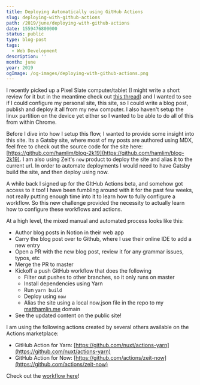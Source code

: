 ```yaml
---
title: Deploying Automatically using GitHub Actions
slug: deploying-with-github-actions
path: /2019/june/deploying-with-github-actions
date: 1559476800000
status: public
type: blog-post
tags:
  - Web Development
description: ''
month: june
year: 2019
ogImage: /og-images/deploying-with-github-actions.png
---
```




I recently picked up a Pixel Slate computer/tablet (I might write a short review
for it but in the meantime check out
[this thread](https://twitter.com/immatthamlin/status/1133865845854232577?s=20))
and I wanted to see if I could configure my personal site, this site, so I could
write a blog post, publish and deploy it all from my new computer. I also
haven't setup the linux partition on the device yet either so I wanted to be
able to do all of this from within Chrome.

Before I dive into how I setup this flow, I wanted to provide some insight into
this site. Its a Gatsby site, where most of my posts are authored using MDX,
feel free to check out the source code for the site here:
[https://github.com/hamlim/blog-2k19](https://github.com/hamlim/blog-2k19). I am
also using Zeit's `now` product to deploy the site and alias it to the current
url. In order to automate deployments I would need to have Gatsby build the
site, and then deploy using now.

A while back I signed up for the GItHub Actions beta, and somehow got access to
it too! I have been fumbling around with it for the past few weeks, not really
putting enough time into it to learn how to fully configure a workflow. So this
new challenge provided the necessity to actually learn how to configure these
workflows and actions.

At a high level, the mixed manual and automated process looks like this:

- Author blog posts in Notion in their web app
- Carry the blog post over to Github, where I use their online IDE to add a new
  entry
- Open a PR with the new blog post, review it for any grammar issues, typos, etc
- Merge the PR to master
- Kickoff a push GitHub workflow that does the following
  - Filter out pushes to other branches, so it only runs on master
  - Install dependencies using Yarn
  - Run `yarn build`
  - Deploy using `now`
  - Alias the site using a local now.json file in the repo to my
    [matthamlin.me](https://matthamlin.me) domain
- See the updated content on the public site!

I am using the following actions created by several others available on the
Actions marketplace:

- GitHub Action for Yarn:
  [https://github.com/nuxt/actions-yarn](https://github.com/nuxt/actions-yarn)
- GitHub Action for Now:
  [https://github.com/actions/zeit-now](https://github.com/actions/zeit-now)

Check out the
[workflow here](https://github.com/hamlim/blog-2k19/blob/master/.github/main.workflow)!

